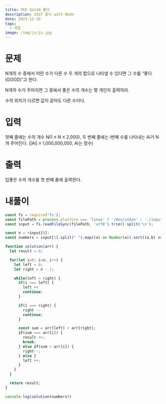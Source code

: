 ```yaml
---
title: 백준 Gold4 좋다
description: 1927 좋다 with Node
date: 2023-11-10
tags:
  - 백준
image: /img/js/js.jpg
---
```


# 문제
N개의 수 중에서 어떤 수가 다른 수 두 개의 합으로 나타낼 수 있다면 그 수를 “좋다(GOOD)”고 한다.

N개의 수가 주어지면 그 중에서 좋은 수의 개수는 몇 개인지 출력하라.

수의 위치가 다르면 값이 같아도 다른 수이다.

# 입력
첫째 줄에는 수의 개수 N(1 ≤ N ≤ 2,000), 두 번째 줄에는 i번째 수를 나타내는 Ai가 N개 주어진다. (|Ai| ≤ 1,000,000,000, Ai는 정수)
# 출력
입좋은 수의 개수를 첫 번째 줄에 출력한다.
# 내풀이
```js
const fs = require('fs');
const filePath = process.platform === 'linux' ? '/dev/stdin' : './input.txt';
const input = fs.readFileSync(filePath, 'utf8').trim().split('\n');

const n = +input[0];
const numbers = input[1].split(" ").map((a) => Number(a)).sort((a,b) => a-b);

function solution(arr) {
  let result = 0;

  for(let i=0; i<n; i++) {
    let left = 0;
    let right = n - 1;

    while(left < right) {
      if(i === left) {
        left ++
        continue;
      }

      if(i === right) {
        right --
        continue;
      }

      const sum = arr[left] + arr[right];
      if(sum === arr[i]) {
        result ++;
        break;
      } else if(sum > arr[i]) {
        right--;
      } else {
        left ++;
      }
    }
  }

  return result;
}

console.log(solution(numbers))
```
